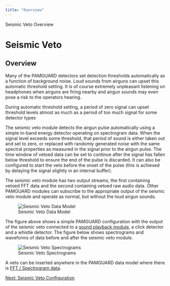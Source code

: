 ```yaml
---
title: "Overview"
---
```

 Seismic Veto Overview  

Seismic Veto
============

Overview
--------

  

Many of the PAMGUARD detectors set detection thresholds automatically as a function of background noise. Loud sounds from airguns can upset this automatic threshold setting. It is of course extremely unpleasant listening on headphones when airguns are firing nearby and airgun sounds may even pose a risk to the operators hearing.

During automatic threshold setting, a period of zero signal can upset threshold levels almost as much as a period of too much signal for some detector types

The seismic veto module detects the airgun pulse automatically using a simple in-band energy detector operating on spectrogram data. When the signal level exceeds some threshold, that period of sound is either taken out and set to zero, or replaced with randomly generated noise with the same spectral properties as measured in the signal prior to the airgun pulse. The time window of vetoed data can be set to continue after the signal has fallen below threshold to ensure the end of the pulse is discarded. It can also be configured to start the veto before the onset of the pulse (this is achieved by delaying the signal slightly in an internal buffer).

The seismic veto module has two output streams, the first containing vetoed FFT data and the second containing vetoed raw audio data. Other PAMGUARD modules can subscribe to the appropriate output of the seismic veto module and operate as normal, but without the loud airgun sounds.

  

![Seismic Veto Data Model](images/VetoDataModel.png)

  

The figure above shows a simple PAMGUARD configuration with the output of the seismic veto connected to a [sound playback module](../../soundPlaybackHelp/docs/soundPlayback_soundPlayback.html), a click detector and a whistle detector. The figure below shows spectrograms and waveforms of data before and after the seismic veto module.

  

![Seismic Veto Spectrograms](Images/VetoSpectrograms.png)

  

A veto can be inserted anywhere in the PAMGUARD data model where there is [FFT / Spectrogram data](../../fftManagerHelp/docs/FFTEngine_Overview.html).

  
  

[Next: Seismic Veto Configuration](veto_configuration.html)